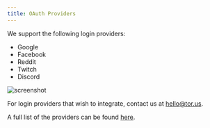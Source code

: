 ```yaml
---
title: OAuth Providers
---
```


We support the following login providers:

- Google
- Facebook
- Reddit
- Twitch
- Discord

![screenshot](../../../static/assets/screenshot-2020-01-02-at-4.58.56-pm.png)

For login providers that wish to integrate, contact us at hello@tor.us.

A full list of the providers can be found
[here](../../direct-auth/supported-authenticators-verifiers.md).
